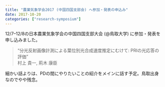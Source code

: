 ```yaml
---
title: "農業気象学会2017 (中国四国支部会) へ参加・発表の申込み"
date: 2017-10-20
categories: ["research-symposium"]
---
```


12/7--12/8の日本農業気象学会の中国四国支部大会 (@鳥取大学) に参加・発表を申し込みました。

> “分光反射画像計測による葉位別光合成速度推定にむけて: PRIの光応答の評価”  
> 村上 貴一, 荊木 康臣

細かい話よりは、PDの間にやりたいことの紹介をメインに話す予定。鳥取出身なのでやや残念。